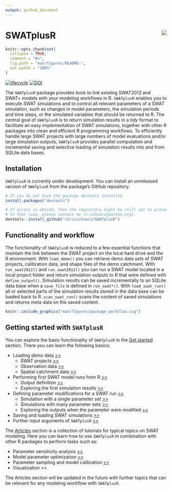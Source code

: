```yaml
---
output: github_document
---
```

<!-- rmarkdown v1 -->

# SWATplusR <img src="man/figures/swatr_hex.svg" align="right" />

```r
knitr::opts_chunk$set(
  collapse = TRUE,
  comment = "#>",
  fig.path = "man/figures/README-",
  out.width = "100%"
)
```

[![lifecycle](https://img.shields.io/badge/lifecycle-maturing-blue.svg)](https://www.tidyverse.org/lifecycle/#maturing)
[![DOI](https://zenodo.org/badge/145028284.svg)](https://zenodo.org/badge/latestdoi/145028284)


The `SWATplusR` package provides tools to link existing SWAT2012 and SWAT+ models with your modeling workflows in R. `SWATplusR` enables you to execute SWAT simulations and to control all relevant parameters of a SWAT simulation, such as changes in model parameters, the simulation periods and time steps, or the simulated variables that should be returned to R. The central goal of `SWATplusR` is to return simulation results in a *tidy* format to facilitate an easy implementation of SWAT simulations, together with other R packages into clean and efficient R programming workflows. To efficiently handle large SWAT projects with large numbers of model evaluations and/or large simulation outputs, `SWATplusR` provides parallel computation and incremental saving and selective loading of simulation results into and from SQLite data bases.

## Installation

`SWATplusR` is currently under development. You can install an unreleased version of `SWATplusR` from the package's GitHub repository.

``` r
# If you do not have the package devtools installed
install.packages("devtools")

# If access is denied, then the repository might be still set to private
# In that case, please contact me (c.schuerz@posteo.org).
devtools::install_github("chrisschuerz/SWATplusR")
```


<!---You can install the released version of SWATplusR from [CRAN](https://CRAN.R-project.org) with:

``` r
install.packages("SWATplusR")
```
--->



## Functionality and workflow

The functionality of `SWATplusR` is reduced to a few essential functions that maintain the link between the SWAT project on the local hard drive and the R environment. With `load_demo()` you can retrieve demo data sets of SWAT projects, calibration data, and shape files of the demo catchment. With `run_swat2012()` and `run_swat2012()` you can run a SWAT model located in a local project folder and return simulation outputs to R that were defined with `define_output()`. Simulation results can be saved incrementally to an SQLite data base when a `save_file` is defined in `run_swat*()`. With `load_swat_run()` all or selected parts of the simulation results stored in the data base can be loaded back to R. `scan_swat_run()` scans the content of saved simulations and returns meta data on the saved content.



```r
knitr::include_graphics("man/figures/package_workflow.svg")
```


## Getting started with `SWATplusR`

You can explore the basic functionality of `SWATplusR` in the [Get started](https://chrisschuerz.github.io/SWATplusR/articles/SWATplusR.html#loading-demos) section. There you can learn the following basics:

- Loading demo data [>>](https://chrisschuerz.github.io/SWATplusR/articles/SWATplusR.html#figures)
    * SWAT projects [>>](https://chrisschuerz.github.io/SWATplusR/articles/SWATplusR.htmll#swat-projects)
    * Observation data [>>](https://chrisschuerz.github.io/SWATplusR/articles/SWATplusR.html#observation-data)
    * Spatial catchment data [>>](https://chrisschuerz.github.io/SWATplusR/articles/SWATplusR.html#spatial-data)


- Performing first SWAT model runs from R [>>](https://chrisschuerz.github.io/SWATplusR/articles/SWATplusR.html#first-swat-model-runs)
    * Output definition [>>](https://chrisschuerz.github.io/SWATplusR/articles/SWATplusR.html#output-definition)
    * Exploring the first simulation results [>>](https://chrisschuerz.github.io/SWATplusR/articles/SWATplusR.html#exploring-a-simulation)

- Defining parameter modifications for a SWAT run [>>](https://chrisschuerz.github.io/SWATplusR/articles/SWATplusR.html#model-parameter-alteration)
    * Simulation with a single parameter set [>>](https://chrisschuerz.github.io/SWATplusR/articles/SWATplusR.html#simulation-with-a-single-parameter-set)
    * Simulations with many parameter sets [>>](https://chrisschuerz.github.io/SWATplusR/articles/SWATplusR.html#simulations-with-many-parameter-sets)
    * Exploring the outputs when the parameter were modified [>>](https://chrisschuerz.github.io/SWATplusR/articles/SWATplusR.html#exploring-simulations-with-parameter-alterations)

- Saving and loading SWAT simulations [>>](https://chrisschuerz.github.io/SWATplusR/articles/SWATplusR.html#saving-and-loading-simulations)
- Further input arguments of `SWATplusR` [>>](https://chrisschuerz.github.io/SWATplusR/articles/SWATplusR.html#further-swatplusr-input-arguments)

The [Articles](https://chrisschuerz.github.io/SWATplusR/articles/) section is a collection of tutorials for typical topics on SWAT modeling. Here you can learn how to use `SWATplusR` in combination with other R packages to perform tasks such as:

- Parameter sensitivity analysis [>>](https://chrisschuerz.github.io/SWATplusR/articles/par_sensitivity.html)
- Model parameter optimization [>>](https://chrisschuerz.github.io/SWATplusR/articles/par_optim.html)
- Parameter sampling and model calibration [>>](https://chrisschuerz.github.io/SWATplusR/articles/par_sampl_calib.html)
- Visualization >>

The Articles section will be updated in the future with further topics that can be relevant for any modeling workflow with `SWATplusR`.
